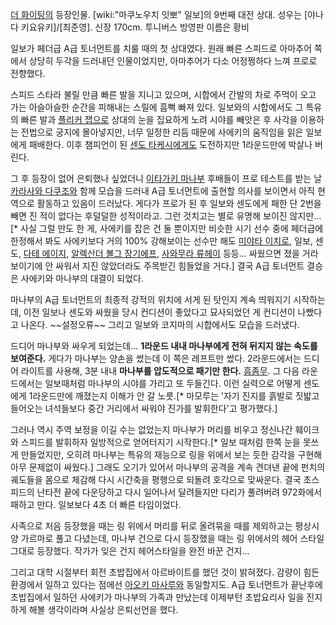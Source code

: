 [[더 화이팅]]의 등장인물. [wiki:"마쿠노우치 잇뽀" 일보]의 9번째 대전 상대. 성우는 [야나다 키요유키]/[최준영]. 신장 170cm.
투니버스 방영판 이름은 황비

일보가 페더급 A급 토너먼트를 치룰 때의 첫 상대였다. 원래 빠른 스피드로 아마추어 쪽에서 상당히 두각을 드러내던 인물이었지만, 아마추어가 다소 어정쩡하다 느껴 프로로 전향했다.

스피드 스타라 불릴 만큼 빠른 발을 지니고 있으며, 시합에서 간발의 차로 주먹이 오고 가는 아슬아슬한 순간을 피해내는 스릴에 흠뻑 빠져 있다. 일보와의 시합에서도 그 특유의 빠른 발과 [[플리커 잽]]으로 상대의 눈을 집요하게 노려 시야를 빼앗은 후 사각을 이용하는 전법으로 궁지에 몰아넣지만, 너무 일정한 리듬 때문에 사에키의 움직임을 읽은 일보에게 패배한다. 이후 챔피언이 된 [[센도 타케시]]에게도 도전하지만 1라운드만에 박살나 버린다.

그 후 등장이 없어 은퇴했나 싶었더니 [[이타가키 마나부]] 후배들이 프로 테스트를 받는 날 [[카라사와 다쿠조]]와 함께 모습을 드러내 A급 토너먼트에 출현할 의사를 보이면서 아직 현역으로 활동하고 있음이 드러났다. 게다가 프로가 된 후 일보와 센도에게 패한 단 2번을 빼면 진 적이 없다는 후덜덜한 성적이라고. 그런 것치고는 별로 유명해 보이진 않지만...[* 사실 그럴 만도 한 게, 사에키를 잡은 건 둘 뿐이지만 비슷한 시기 선수 중에 페더급에 한정해서 봐도 사에키보다 거의 100% 강해보이는 선수만 해도 [[미야타 이치로]], 일보, 센도, [[다테 에이지]], [[알렉산더 볼그 장기에프]], [[사와무라 류헤이]] 등등... 싸웠으면 졌을 거라 보이기에 안 싸워서 지진 않았더라도 주목받긴 힘들었을 거다.] 결국 A급 토너먼트 결승은 사에키와 마나부의 대결이 되었다. 

마나부의 A급 토너먼트의 최종적 강적의 위치에 서게 된 탓인지 계속 띄워지기 시작하는데, 이전 일보나 센도와 싸웠을 당시 컨디션이 좋았다고 묘사되었던 게 컨디션이 나빴다고 나온다. ~~설정오류~~ 그리고 일보와 코지마의 시합에서도 모습을 드러냈다.

드디어 마나부와 싸우게 되었는데... '''1라운드 내내 마나부에게 전혀 뒤지지 않는 속도를 보여준다.''' 게다가 마나부는 양손을 썼는데 이 쪽은 레프트만 썼다. 2라운드에서는 드디어 라이트를 사용해, 3분 내내 '''마나부를 압도적으로 패기만 한다.''' [[흠좀무]]. 그 다음 라운드에서는 일보때처럼 마나부의 시야를 가리고 또 두들긴다. 이런 실력으로 어떻게 센도에게 1라운드만에 깨졌는지 이해가 안 갈 노릇.[* 마모루는 '자기 진지를 흙발로 짓밟고 들어오는 녀석들보다 중간 거리에서 싸워야 진가를 발휘한다'고 평가했다.]

그러나 역시 주역 보정을 이길 수는 없었는지 마나부가 머리를 비우고 정신나간 훼이크와 스피드를 발휘하자 일방적으로 얻어터지기 시작한다.[* 일보 때처럼 한쪽 눈을 못쓰게 만들었지만, 오히려 마나부는 특유의 재능으로 링을 위에서 보는 듯한 감각을 구현해 아무 문제없이 싸웠다.] 그래도 오기가 있어서 마나부의 공격을 계속 견뎌낸 끝에 펀치의 궤도들을 몸으로 체감해 다시 시간축을 평행으로 되돌려 호각으로 맞싸운다. 결국 초스피드의 난타전 끝에 다운당하고 다시 일어나서 달려들지만 다리가 풀려버려 972화에서 패하고 만다. 일보보다 4초 더 빠른 타임이었다.

사족으로 처음 등장했을 때는 링 위에서 머리를 뒤로 올려묶을 때를 제외하고는 평상시 양 가르마로 풀고 다녔는데, 마나부 건으로 다시 등장했을 때는 링 위에서의 헤어 스타일 그대로 등장했다. 작가가 잊은 건지 헤어스타일을 완전 바꾼 건지...

그리고 대학 시절부터 회전 초밥집에서 아르바이트를 했던 것이 밝혀졌다. 감량이 힘든 환경에서 일하고 있다는 점에선 [[아오키 마사루]]와 동일할지도. A급 토너먼트가 끝난후에 초밥집에서 일하던 사에키가 마나부의 가족과 만났는데 이제부턴 초밥요리사 일을 진지하게 해볼 생각이라며 사실상 은퇴선언을 했다.
